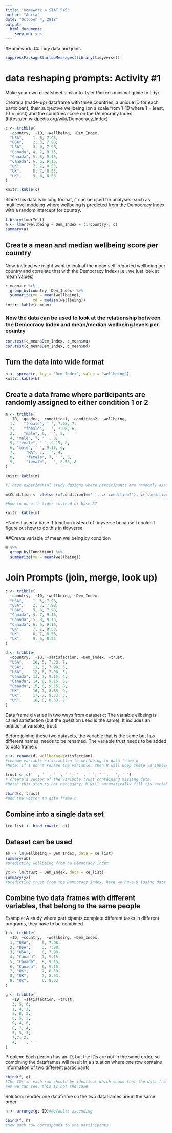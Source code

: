 ```yaml
---
title: "Homework 4 STAT 545"
author: "Anita"
date: "October 4, 2018"
output: 
  html_document: 
    keep_md: yes
---
```


#Homework 04: Tidy data and joins

```r
suppressPackageStartupMessages(library(tidyverse))
```


# data reshaping prompts: Activity #1

Make your own cheatsheet similar to Tyler Rinker's minimal guide to tidyr.


Create a (made-up) dataframe with three countries, a unique ID for each participant, their subjective wellbeing (on a scale from 1-10 where 1 = least, 10 = most) and the countries score on the Democracy Index (https://en.wikipedia.org/wiki/Democracy_Index) 

```r
c <- tribble(
  ~country,  ~ID, ~wellbeing, ~Dem_Index,
  "USA",    1, 5, 7.98,
  "USA",    2, 3, 7.98,
  "USA",    3, 6, 7.98,
  "Canada", 4, 7, 9.15,
  "Canada", 5, 8, 9.15,
  "Canada", 6, 6, 9.15,
  "UK",     7, 7, 8.53,
  "UK",     8, 7, 8.53,
  "UK",     9, 6, 8.53
)
```


```r
knitr::kable(c)
```


Since this data is in long format, it can be used for analyses, such as multilevel modelng where wellbeing is predicted from the Democracy Index with a random intercept for country.

```r
library(lmerTest)
a <- lmer(wellbeing ~ Dem_Index + (1|country), c) 
summary(a)
```


## Create a mean and median wellbeing score per country
Now, instead we might want to look at the mean self-reported wellbeing per country and correlate that with the Democracy Index (i.e., we just look at mean values)

```r
c_mean<-c %>%
  group_by(country, Dem_Index) %>%
  summarize(mu = mean(wellbeing),
            md = median(wellbeing))
knitr::kable(c_mean)
```

### Now the data can be used to look at the relationship between the Democracy Index and mean/median wellbeing levels per country

```r
cor.test(c_mean$Dem_Index, c_mean$mu)
cor.test(c_mean$Dem_Index, c_mean$md)
```

## Turn the data into wide format 

```r
b <- spread(c, key = "Dem_Index", value = "wellbeing")
knitr::kable(b)
```

## Create a data frame where participants are randomly assigned to either condition 1 or 2

```r
m <- tribble(
  ~ID, ~gender, ~condition1, ~condition2, ~wellbeing,
  1,    "female", ' ', 7.98, 7,
  2,    "female", ' ', 7.98, 6,
  3,    "male", 6, ' ', 5,
  4, "male", 7, ' ', 3, 
  5, "female", ' ', 9.15, 8, 
  6, "male", ' ', 9.15, 6,
  7,     "NA", 7, ' ', 4,
  8,     "female", 7, ' ', 5,
  9,     "female", ' ', 8.53, 8
)

knitr::kable(m)
```



```r
#I have experimental study designs where participants are randomly assigned to one condition. In the output, the columns for the seprate conditions are filled with numbers that are meaningless for my purposes (e.g., how long it took participants until they first clicked something on the page). I want to create a new column where that indicates which condition participants were in

m$Condition <- ifelse (m$condition1==' ', c('condition2'), c('condition1')) #here I create a new variable such that when participants have nothing in condition 1, then they are assigned to condition 2 and otherwise to condition 1

#how to do with tidyr instead of base R?

knitr::kable(m)
```

*Note: I used a base R function instead of tidyverse because I couldn't figure out how to do this in tidyverse

##Create variable of mean wellbeing by condition

```r
m %>%
  group_by(Condition) %>%
  summarize(mu = mean(wellbeing))
```




# Join Prompts (join, merge, look up)


```r
c <- tribble(
  ~country,  ~ID, ~wellbeing, ~Dem_Index,
  "USA",    1, 5, 7.98,
  "USA",    2, 3, 7.98,
  "USA",    3, 6, 7.98,
  "Canada", 4, 7, 9.15,
  "Canada", 5, 8, 9.15,
  "Canada", 6, 6, 9.15,
  "UK",     7, 7, 8.53,
  "UK",     8, 7, 8.53,
  "UK",     9, 6, 8.53
)
```

```r
d <- tribble(
  ~country,  ~ID, ~satisfaction, ~Dem_Index, ~trust,
  "USA",    10, 5, 7.98, 7,
  "USA",    11, 3, 7.98, 6,
  "USA",    12, 6, 7.98, 5,
  "Canada", 13, 7, 9.15, 4,
  "Canada", 14, 8, 9.15, 6,
  "Canada", 15, 6, 9.15, 8,
  "UK",     16, 7, 8.53, 9, 
  "UK",     17, 7, 8.53, 3,
  "UK",     18, 6, 8.53, 2
)
```

Data frame d varies in two ways from dataset c: The variable ellbeing is called satisfaction (but the question used is the same). It includes an additional variable, trust.

Before joining these two datasets, the variable that is the same but has different names, needs to be renamed.
The variable trust needs to be added to data frame c

```r
e <- rename(d, wellbeing=satisfaction)
#rename variable satisfaction to wellbeing in data frame d
#Note: If I don't rename the variable, then R will keep these variables separate and fill it in with 'NA' in each dataset thta doesn't contain the variable

```

```r
trust <- c(' ', ' ', ' ', ' ', ' ', ' ', ' ', ' ', ' ')
# create a vector of the variable trust containing missing data
#Note: this step is not necessary; R will automatically fill tis variable in as missing data

cbind(c, trust)
#add the vector to data frame c
```
## Combine into a single data set

```r
(ce_list <- bind_rows(c, e))

```

## Dataset can be used
```r
ab <- lm(wellbeing ~ Dem_Index, data = ce_list)
summary(ab)
#predicting wellbeing from he Democracy Index

yx <- lm(trust ~ Dem_Index, data = ce_list)
summary(yx)
#predicting trust from the Democracy Index, here we have 9 issing data points because we had only data for trsut in dataset d
```


## Combine two data frames with different variables, that belong to the same people

Example: A study where participants complete different tasks in different programs, they have to be combined

```r
f <- tribble(
  ~ID, ~country,  ~wellbeing, ~Dem_Index,
  1, "USA",     5, 7.98,
  2, "USA",     3, 7.98,
  3, "USA",     6, 7.98,
  4, "Canada",  7, 9.15,
  5, "Canada",  8, 9.15,
  6, "Canada",  6, 9.15,
  7, "UK",      7, 8.53,
  8, "UK",      7, 8.53,
  9, "UK",      6, 8.53
)
```

```r
g <- tribble(
   ~ID, ~satisfaction, ~trust,
   3, 5, 6,
   1, 4, 3,
   2, 8, 2, 
   6, 5, 5, 
   9, 4, 6, 
   8, 7, 4, 
   5, 5, 5,
   7,7, 2,
   4, ' ', ' '
)
```

Problem: Each person has an ID, but the IDs are not in the same order, so combining the dataframes will result in a situation where one row contains information of two different participants

```r
cbind(f, g)
#The IDs in each row should be identical which shows that the data frames have been combined such that each row represents one participants.
#As we can see, this is not the case
```

Solution: reorder one dataframe so the two dataframes are in the same order
```r
h <- arrange(g, ID)#default: ascending
```


```r
cbind(f, h)
#Now each row corresponds to one participants
```



